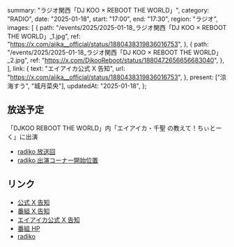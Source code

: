   summary: "ラジオ関西「DJ KOO × REBOOT THE WORLD」",
  category: "RADIO",
  date: "2025-01-18",
  start: "17:00",
  end: "17:30",
  region: "ラジオ",
  images: [
    {
      path: "/events/2025/2025-01-18_ラジオ関西「DJ KOO × REBOOT THE WORLD」_1.jpg",
      ref: "https://x.com/aiika__official/status/1880438319836016753",
    },
    {
      path: "/events/2025/2025-01-18_ラジオ関西「DJ KOO × REBOOT THE WORLD」_2.jpg",
      ref: "https://x.com/DjkooReboot/status/1880472656656683040",
    },
  ],
  link: {
    text: "エイアイカ公式 X 告知",
    url: "https://x.com/aiika__official/status/1880438319836016753",
  },
  present: ["涼海すう", "城月菜央"],
  updatedAt: "2025-01-18",
};

## 放送予定

「DJKOO REBOOT THE WORLD」内「エイアイカ・千聖 の教えて！ちぃとーく」に出演

- [radiko 放送回](https://radiko.jp/share?sid=CRK&t=20250118170000)
- [radiko 出演コーナー開始位置](https://radiko.jp/share?sid=CRK&t=20250118171825)

## リンク

- [公式 X 告知](https://x.com/takanenofficial/status/1880517984281911745)
- [番組 X 告知](https://x.com/DjkooReboot/status/1880472656656683040)
- [エイアイカ公式 X 告知](https://x.com/aiika__official/status/1880438319836016753)
- [番組 HP](https://djkoo-rtw.com/)
- [radiko](https://radiko.jp/share?sid=CRK&t=20250118170000)
